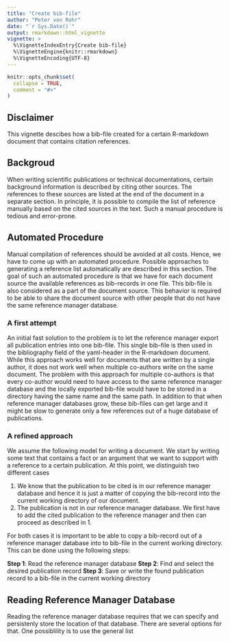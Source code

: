 ```yaml
---
title: "Create bib-file"
author: "Peter von Rohr"
date: "`r Sys.Date()`"
output: rmarkdown::html_vignette
vignette: >
  %\VignetteIndexEntry{Create bib-file}
  %\VignetteEngine{knitr::rmarkdown}
  %\VignetteEncoding{UTF-8}
---
```


```r
knitr::opts_chunk$set(
  collapse = TRUE,
  comment = "#>"
)
```


## Disclaimer
This vignette descibes how a bib-file created for a certain R-markdown document that contains citation references. 


## Backgroud
When writing scientific publications or technical documentations, certain background information is described by citing other sources. The references to these sources are listed at the end of the document in a separate section. In principle, it is possible to compile the list of reference manually based on the cited sources in the text. Such a manual procedure is tedious and error-prone. 


## Automated Procedure
Manual compilation of references should be avoided at all costs. Hence, we have to come up with an automated procedure. Possible approaches to generating a reference list automatically are described in this section. The goal of such an automated procedure is that we have for each document source the available references as bib-records in one file. This bib-file is also considered as a part of the document source. This behavior is required to be able to share the document source with other people that do not have the same reference manager database. 


### A first attempt
An initial fast solution to the problem is to let the reference manager export all publication entries into one bib-file. This single bib-file is then used in the bibliography field of the yaml-header in the R-markdown document. While this approach works well for documents that are written by a single author, it does not work well when multiple co-authors write on the same document. The problem with this approach for multiple co-authors is that every co-author would need to have access to the same reference manager database and the locally exported bib-file would have to be stored in a directory having the same name and the same path. In addition to that when reference manager databases grow, these bib-files can get large and it might be slow to generate only a few references out of a huge database of publications. 


### A refined approach
We assume the following model for writing a document. We start by writing some text that contains a fact or an argument that we want to support with a reference to a certain publication. At this point, we distinguish two different cases

1. We know that the publication to be cited is in our reference manager database and hence it is just a matter of copying the bib-record into the current working directory of our document.
2. The publication is not in our reference manager database. We first have to add the cited publication to the reference manager and then can proceed as described in 1.

For both cases it is important to be able to copy a bib-record out of a reference manager database into to bib-file in the current working directory. This can be done using the following steps:

__Step 1__: Read the reference manager database
__Step 2__: Find and select the desired publication record
__Step 3__: Save or write the found publication record to a bib-file in the current working directory


## Reading Reference Manager Database
Reading the reference manager database requires that we can specify and persistenly store the location of that database. There are several options for that. One possiblility is to use the general list
